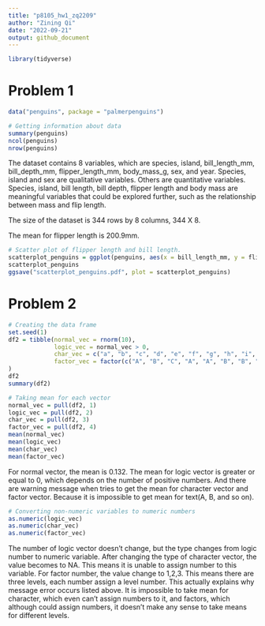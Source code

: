 ```yaml
---
title: "p8105_hw1_zq2209"
author: "Zining Qi"
date: "2022-09-21"
output: github_document
---
```

```r
library(tidyverse)
```


# Problem 1
```r
data("penguins", package = "palmerpenguins")
```

```r
# Getting information about data
summary(penguins)
ncol(penguins)
nrow(penguins)
```

The dataset contains 8 variables, which are species, island, bill_length_mm, bill_depth_mm, flipper_length_mm, body_mass_g, sex, and year. Species, island and sex are qualitative variables. Others are quantitative variables. Species, island, bill length, bill depth, flipper length and body mass are meaningful variables that could be explored further, such as the relationship between mass and flip length.

The size of the dataset is 344 rows by 8 columns, 344 X 8.

The mean for flipper length is 200.9mm. 

```r
# Scatter plot of flipper length and bill length.
scatterplot_penguins = ggplot(penguins, aes(x = bill_length_mm, y = flipper_length_mm, col = species)) + geom_point()
scatterplot_penguins
ggsave("scatterplot_penguins.pdf", plot = scatterplot_penguins)
```



# Problem 2

```r
# Creating the data frame
set.seed(1)
df2 = tibble(normal_vec = rnorm(10),
             logic_vec = normal_vec > 0,
             char_vec = c("a", "b", "c", "d", "e", "f", "g", "h", "i", "j"),
             factor_vec = factor(c("A", "B", "C", "A", "A", "B", "B", "B", "C", "C"))
)
df2
summary(df2)
```

```r
# Taking mean for each vector
normal_vec = pull(df2, 1)
logic_vec = pull(df2, 2)
char_vec = pull(df2, 3)
factor_vec = pull(df2, 4)
mean(normal_vec)
mean(logic_vec)
mean(char_vec)
mean(factor_vec)
```

For normal vector, the mean is 0.132. The mean for logic vector is greater or equal to 0, which depends on the number of positive numbers. And there are warning message when tries to get the mean for character vector and factor vector. Because it is impossible to get mean for text(A, B, and so on). 

```r
# Converting non-numeric variables to numeric numbers
as.numeric(logic_vec)
as.numeric(char_vec)
as.numeric(factor_vec)
```

The number of logic vector doesn't change, but the type changes from logic number to numeric variable. After changing the type of character vector, the value becomes to NA. This means it is unable to assign number to this variable. For factor number, the value change to 1,2,3. This means there are three levels, each number assign a level number. This actually explains why message error occurs listed above. It is impossible to take mean for character, which even can't assign numbers to it, and factors, which although could assign numbers, it doesn't make any sense to take means for different levels.




